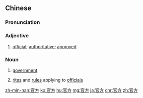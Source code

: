 ==Chinese==
{{zh-forms}}

===Pronunciation===
{{zh-pron
|m=guānfāng
|c=gun1 fong1
|mn=koaⁿ-hong
|ma=Zh-guanfang.ogg
|cat=a,n
}}

===Adjective===
{{zh-adj}}

# {{lb|zh|attributive}} [[official]]; [[authoritative]]; [[approved]]

===Noun===
{{zh-noun}}

# [[government]]
# {{lb|zh|literary}} [[rite]]s and [[rule]]s applying to [[official]]s

{{zh-cat|Advanced}}

[[zh-min-nan:官方]]
[[ko:官方]]
[[hu:官方]]
[[mg:官方]]
[[ja:官方]]
[[chr:官方]]
[[zh:官方]]